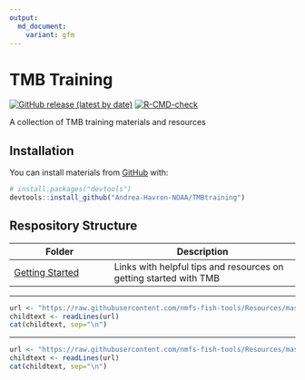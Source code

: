 ```yaml
---
output: 
  md_document:
    variant: gfm
---
```


<!-- README.md is generated from README.Rmd. Please edit that file -->

# TMB Training 

<!-- badges: start -->

[![GitHub release (latest by
date)](https://img.shields.io/github/v/release/nmfs-fish-tools/pkgdownTemplate)](https://github.com/nmfs-fish-tools/pkgdownTemplate/releases)
[![R-CMD-check](https://github.com/nmfs-fish-tools/pkgdownTemplate/workflows/R-CMD-check/badge.svg)](https://github.com/nmfs-fish-tools/pkgdownTemplate/actions/workflows/R-CMD-check.yaml)
<!-- badges: end -->

A collection of TMB training materials and resources

## Installation

You can install materials from [GitHub](https://github.com/Andrea-Havron-NOAA/TMBtraining) with:

``` r
# install.packages("devtools")
devtools::install_github("Andrea-Havron-NOAA/TMBtraining")
```

## Respository Structure
| Folder | Description |
| -------|-------------|
|[Getting Started](https://nsawtraining.github.io/TMBtraining/doc/reference/000_Getting_Started_Contents) | Links with helpful tips and resources on getting started with TMB
<!-- Do not edit below. This adds the Disclaimer and NMFS footer. -->

****

```r
url <- "https://raw.githubusercontent.com/nmfs-fish-tools/Resources/master/Disclaimer.md"
childtext <- readLines(url)
cat(childtext, sep="\n")
```

****

```r
url <- "https://raw.githubusercontent.com/nmfs-fish-tools/Resources/master/footer.md" 
childtext <- readLines(url)
cat(childtext, sep="\n")
```